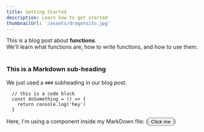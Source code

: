 ```yaml
---
title: Getting Started
description: Learn how to get started
thumbnailUrl: '/assets/dragonsito.jpg'
---
```


<div>
  This is a blog post about <strong>functions</strong>. <br/>
  We'll learn what functions are, how to write functions, and how to use them.
</div>

<br/>

<div>

### This is a Markdown sub-heading
We just used a `###` subheading in our blog post.


```
  // this is a code block
  const doSomething = () => {
    return console.log('hey')
  }
```
</div>

<div>
  Here, I'm using a component inside my MarkDown file: {<Button variant="contained" size="large" color="secondary">Click me</Button>}
</div>
